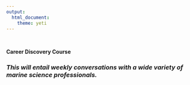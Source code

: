 ```yaml
---
output: 
  html_document:
    theme: yeti
---
```

<br>


**Career Discovery Course**

### *This will entail weekly conversations with a wide variety of marine science professionals.*